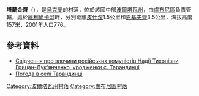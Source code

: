 {{coord|50|4|49|N|32|50|27|E|scale:100000_region:UA|display=title}}

'''塔蘭金齊'''（{{lang-uk|Тарандинці}}），是[[烏克蘭|烏克蘭]]的村落，位於該國中部[[波爾塔瓦州|波爾塔瓦州]]，由[[盧布尼區|盧布尼區]]負責管轄，處於[[維利尚卡河_(烏代河支流)|維利尚卡河]]畔，分別距離[[皮什涅_(盧布尼區)|皮什涅]]1.5公里和[[恩基夫齊|恩基夫齊]]3.5公里，海拔高度157米，2001年人口776。

==參考資料==
* [http://blog.i.ua/user/775743/186463/ Свідчення про злочини російських комуністів Надії Тихонівни Грицан-Лук'янченко, уродженки с. Тарандинці] {{Wayback|url=http://blog.i.ua/user/775743/186463/ |date=20160420071427 }}
* [http://weather.in.ua/ua/poltavskaja/25760 Погода в селі Тарандинці] {{Wayback|url=http://weather.in.ua/ua/poltavskaja/25760 |date=20111219184949 }}

{{DEFAULTSORT:Тарандинці}}
[[Category:波爾塔瓦州村落|Category:波爾塔瓦州村落]]
[[Category:盧布尼區村落|Category:盧布尼區村落]]


{{Poltava-geo-stub}}